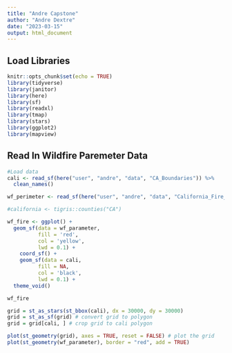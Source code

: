 ```yaml
---
title: "Andre Capstone"
author: "Andre Dextre"
date: "2023-03-15"
output: html_document
---
```


## Load Libraries

```r
knitr::opts_chunk$set(echo = TRUE)
library(tidyverse)
library(janitor)
library(here)
library(sf)
library(readxl)
library(tmap)
library(stars)
library(ggplot2)
library(mapview)
```

## Read In Wildfire Paremeter Data 

```r
#Load data
cali <- read_sf(here("user", "andre", "data", "CA_Boundaries")) %>%
  clean_names()

wf_perimeter <- read_sf(here("user", "andre", "data", "California_Fire_Perimeters"))

#california <- tigris::counties("CA")

wf_fire <- ggplot() +
  geom_sf(data = wf_parameter,
          fill = 'red',
          col = 'yellow',
          lwd = 0.1) +
    coord_sf() +
    geom_sf(data = cali,
          fill = NA,
          col = 'black',
          lwd = 0.1) +
  theme_void()

wf_fire
```

```r
grid = st_as_stars(st_bbox(cali), dx = 30000, dy = 30000)
grid = st_as_sf(grid) # convert grid to polygon
grid = grid[cali, ] # crop grid to cali polygon

plot(st_geometry(grid), axes = TRUE, reset = FALSE) # plot the grid
plot(st_geometry(wf_parameter), border = "red", add = TRUE)
```
